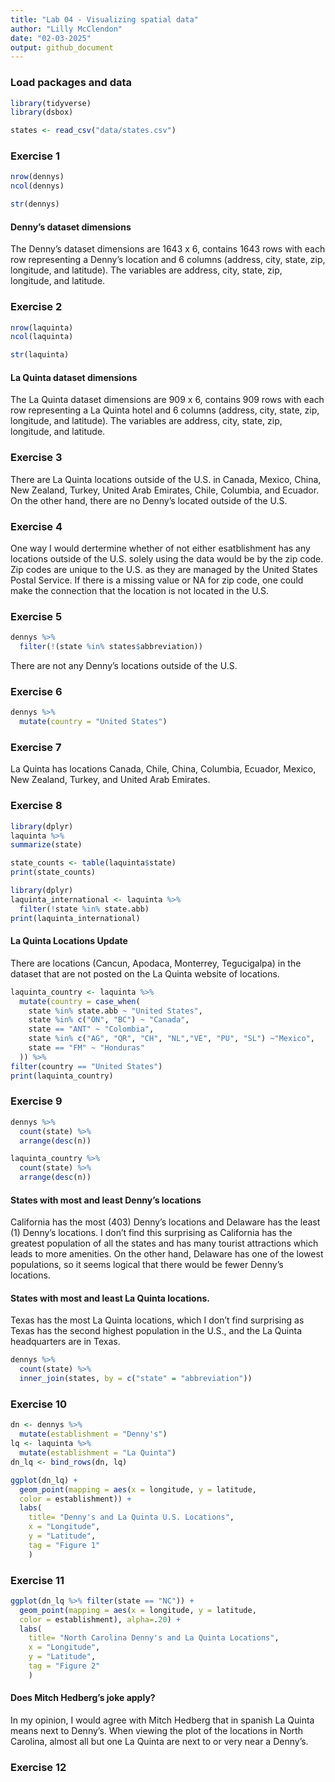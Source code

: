 ```yaml
---
title: "Lab 04 - Visualizing spatial data"
author: "Lilly McClendon"
date: "02-03-2025"
output: github_document
---
```



### Load packages and data 

```r
library(tidyverse) 
library(dsbox) 
```

```r
states <- read_csv("data/states.csv")
```

### Exercise 1
```r
nrow(dennys)
ncol(dennys)
```

```r
str(dennys)
```

#### Denny's dataset dimensions

The Denny's dataset dimensions are 1643 x 6, contains 1643 rows with each row representing a Denny's location and 6 columns (address, city, state, zip, longitude, and latitude). The variables are address, city, state, zip, longitude, and latitude. 

### Exercise 2

```r
nrow(laquinta)
ncol(laquinta)
```

```r
str(laquinta)
```

#### La Quinta dataset dimensions

The La Quinta dataset dimensions are 909 x 6, contains 909 rows with each row representing a La Quinta hotel and 6 columns (address, city, state, zip, longitude, and latitude). The variables are address, city, state, zip, longitude, and latitude. 

### Exercise 3
 
There are La Quinta locations outside of the U.S. in Canada, Mexico, China, New Zealand, Turkey, United Arab Emirates, Chile, Columbia, and Ecuador. On the other hand, there are no Denny's located outside of the U.S.

### Exercise 4

One way I would dertermine whether of not either esatblishment has any locations outside of the U.S. solely using the data would be by the zip code. Zip codes are unique to the U.S. as they are managed by the United States Postal Service. If there is a missing value or NA for zip code, one could make the connection that the location is not located in the U.S. 

### Exercise 5

```r
dennys %>%
  filter(!(state %in% states$abbreviation))
```

There are not any Denny's locations outside of the U.S. 

### Exercise 6
```r
dennys %>%
  mutate(country = "United States")
```

### Exercise 7

La Quinta has locations Canada, Chile, China, Columbia, Ecuador, Mexico, New Zealand, Turkey, and United Arab Emirates. 

### Exercise 8

```r
library(dplyr)
laquinta %>%
summarize(state)
```
```r
state_counts <- table(laquinta$state)
print(state_counts)
```

```r
library(dplyr)
laquinta_international <- laquinta %>% 
  filter(!state %in% state.abb)
print(laquinta_international)
```

#### La Quinta Locations Update 

There are locations (Cancun, Apodaca, Monterrey, Tegucigalpa) in the dataset that are not posted on the La Quinta website of locations. 

```r
laquinta_country <- laquinta %>%
  mutate(country = case_when(
    state %in% state.abb ~ "United States",
    state %in% c("ON", "BC") ~ "Canada",
    state == "ANT" ~ "Colombia",
    state %in% c("AG", "QR", "CH", "NL","VE", "PU", "SL") ~"Mexico", 
    state == "FM" ~ "Honduras"
  )) %>% 
filter(country == "United States")
print(laquinta_country)
```


### Exercise 9

```r
dennys %>% 
  count(state) %>% 
  arrange(desc(n))
```

```r
laquinta_country %>% 
  count(state) %>% 
  arrange(desc(n))
```

#### States with most and least Denny's locations 

California has the most (403) Denny's locations and Delaware has the least (1) Denny's locations. I don't find this surprising as California has the greatest population of all the states and has many tourist attractions which leads to more amenities. On the other hand, Delaware has one of the lowest populations, so it seems logical that there would be fewer Denny's locations. 

#### States with most and least La Quinta locations. 

Texas has the most La Quinta locations, which I don't find surprising as Texas has the second highest population in the U.S., and the La Quinta headquarters are in Texas. 

```r
dennys %>%
  count(state) %>%
  inner_join(states, by = c("state" = "abbreviation"))
```

### Exercise 10

```r
dn <- dennys %>%
  mutate(establishment = "Denny's")
lq <- laquinta %>%
  mutate(establishment = "La Quinta")
dn_lq <- bind_rows(dn, lq)
```

```r
ggplot(dn_lq) + 
  geom_point(mapping = aes(x = longitude, y = latitude,
  color = establishment)) + 
  labs(
    title= "Denny's and La Quinta U.S. Locations",
    x = "Longitude", 
    y = "Latitude",
    tag = "Figure 1"
    )
```

### Exercise 11

```r
ggplot(dn_lq %>% filter(state == "NC")) + 
  geom_point(mapping = aes(x = longitude, y = latitude,
  color = establishment), alpha=.20) + 
  labs(
    title= "North Carolina Denny's and La Quinta Locations",
    x = "Longitude", 
    y = "Latitude",
    tag = "Figure 2"
    )
```

#### Does Mitch Hedberg's joke apply? 

In my opinion, I would agree with Mitch Hedberg that in spanish La Quinta means next to Denny's. When viewing the plot of the locations in North Carolina, almost all but one La Quinta are next to or very near a Denny's.  


### Exercise 12


